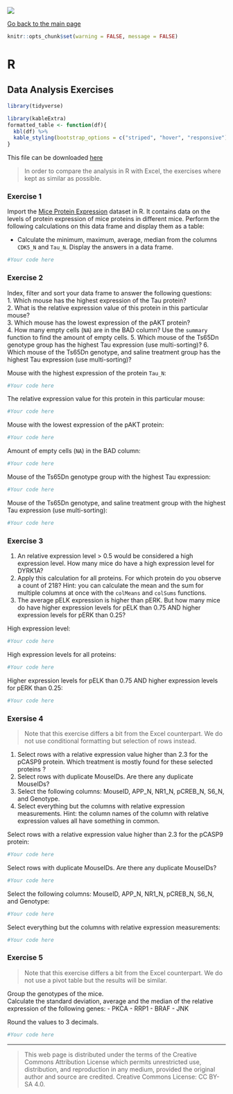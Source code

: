 ![](../hanze/hanze.png)

[Go back to the main page](../index.html)

```r
knitr::opts_chunk$set(warning = FALSE, message = FALSE) 
```

# R

## Data Analysis Exercises


```r
library(tidyverse)
```

```r
library(kableExtra)
formatted_table <- function(df){
  kbl(df) %>%
  kable_styling(bootstrap_options = c("striped", "hover", "responsive"))
}
```

This file can be downloaded [here](./R_10_data_analysis_exercises.Rmd)

> In order to compare the analysis in R with Excel, the exercises where kept as similar as possible. 

### Exercise 1

Import the [Mice Protein Expression ](https://www.kaggle.com/datasets/ruslankl/mice-protein-expression?resource=download) dataset in R. It contains data on the levels of protein expression of mice proteins in different mice.
Perform the following calculations on this data frame and display them as a table:  

- Calculate the minimum, maximum, average, median from the columns `CDK5_N` and `Tau_N`. Display the answers in a data frame.  


```r
#Your code here
```


### Exercise 2

Index, filter and sort your data frame to answer the following questions:  
1. Which mouse has the highest expression of the Tau protein?  
2. What is the relative expression value of this protein in this particular mouse?  
3. Which mouse has the lowest expression of the pAKT protein?  
4. How many empty cells (`NA`) are in the BAD column? Use the `summary` function to find the amount of empty cells.
5. Which mouse of the Ts65Dn genotype group has the highest Tau expression (use multi-sorting)? 
6. Which mouse of the Ts65Dn genotype, and saline treatment group has the highest Tau expression (use multi-sorting)?  

Mouse with the highest expression of the protein `Tau_N`:
```r
#Your code here
```


The relative expression value for this protein in this particular mouse:
```r
#Your code here
```


Mouse with the lowest expression of the pAKT protein:  
```r
#Your code here
```


Amount of empty cells (`NA`) in the BAD column:
```r
#Your code here
```


Mouse of the Ts65Dn genotype group with the highest Tau expression:
```r
#Your code here
```


Mouse of the Ts65Dn genotype, and saline treatment group with the highest Tau expression (use multi-sorting):
```r
#Your code here
```


### Exercise 3

1. An relative expression level > 0.5 would be considered a high expression level. How many mice do have a high expression level for DYRK1A?  
2. Apply this calculation for all proteins. For which protein do you observe a count of 218? Hint: you can calculate the mean and the sum for multiple columns at once with the `colMeans` and `colSums` functions.
3. The average pELK expression is higher than pERK. But how many mice do have higher expression levels for pELK than 0.75 AND higher expression levels for pERK than 0.25?


High expression level:
```r
#Your code here
```


High expression levels for all proteins:
```r
#Your code here
```


Higher expression levels for pELK than 0.75 AND higher expression levels for pERK than 0.25:
```r
#Your code here
```


### Exersise 4

> Note that this exercise differs a bit from the Excel counterpart. We do not use conditional formatting but selection of rows instead.  

1. Select rows with a relative expression value higher than 2.3 for the pCASP9 protein. Which treatment is mostly found for these selected proteins ?  
2. Select rows with duplicate MouseIDs. Are there any duplicate MouseIDs?  
3. Select the following columns: MouseID, APP_N, NR1_N, pCREB_N, S6_N, and Genotype. 
4. Select everything but the columns with relative expression measurements. Hint: the column names of the column with relative expression values all have something in common.  

Select rows with a relative expression value higher than 2.3 for the pCASP9 protein:  
```r
#Your code here
```

Select rows with duplicate MouseIDs. Are there any duplicate MouseIDs?  
```r
#Your code here
```


Select the following columns: MouseID, APP_N, NR1_N, pCREB_N, S6_N, and Genotype: 
```r
#Your code here
```

Select everything but the columns with relative expression measurements:
```r
#Your code here
```


### Exercise 5

> Note that this exercise differs a bit from the Excel counterpart. We do not use a pivot table but the results will be similar.  

Group the genotypes of the mice.  
Calculate the standard deviation, average and the median of the relative expression of the following genes:
- PKCA
- RRP1
- BRAF
- JNK

Round the values to 3 decimals.  

```r
#Your code here
```


---


>This web page is distributed under the terms of the Creative Commons Attribution License which permits unrestricted use, distribution, and reproduction in any medium, provided the original author and source are credited.
>Creative Commons License: CC BY-SA 4.0.

